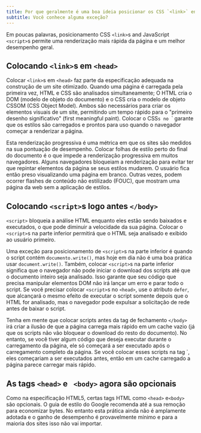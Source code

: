 ```yaml
---
title: Por que geralmente é uma boa ideia posicionar os CSS `<link>` entre `<head></head>` e os JS `<script>` logo antes de `</body>`?
subtitle: Você conhece alguma exceção?
---
```


Em poucas palavras, posicionamento CSS `<link>`s and JavaScript `<script>`s permite uma renderização mais rápida da página e um melhor desempenho geral.

## Colocando `<link>`s em `<head>`

Colocar `<link>`s em `<head>` faz parte da especificação adequada na construção de um site otimizado. Quando uma página é carregada pela primeira vez, HTML e CSS são analisados simultaneamente; O HTML cria o DOM (modelo de objeto do documento) e o CSS cria o modelo de objeto CSSOM (CSS Object Model). Ambos são necessários para criar os elementos visuais de um site, permitindo um tempo rápido para o "primeiro desenho significativo" (first meaningful paint). Colocar o CSS<link>`s no `<head>\` garante que os estilos são carregados e prontos para uso quando o navegador começar a renderizar a página.

Esta renderização progressiva é uma métrica em que os sites são medidos na sua pontuação de desempenho. Colocar folhas de estilo perto do final do documento é o que impede a renderização progressiva em muitos navegadores. Alguns navegadores bloqueiam a renderização para evitar ter que repintar elementos da página se seus estilos mudarem. O usuário fica então preso visualizando uma página em branco. Outras vezes, podem ocorrer flashes de conteúdo não estilizado (FOUC), que mostram uma página da web sem a aplicação de estilos.

## Colocando `<script>`s logo antes `</body>`

`<script>` bloqueia a análise HTML enquanto eles estão sendo baixados e executados, o que pode diminuir a velocidade da sua página. Colocar o `<script>`s na parte inferior permitirá que o HTML seja analisado e exibido ao usuário primeiro.

Uma exceção para posicionamento de `<script>`s na parte inferior é quando o script contém `documento.write()`, mas hoje em dia não é uma boa prática usar `document.write()`. Também, colocar `<script>`s na parte inferior significa que o navegador não pode iniciar o download dos scripts até que o documento inteiro seja analisado. Isso garante que seu código que precisa manipular elementos DOM não irá lançar um erro e parar todo o script. Se você precisar colocar `<script>`s no `<head>`, use o atributo `defer`, que alcançará o mesmo efeito de executar o script somente depois que o HTML for analisado, mas o navegador pode expulsar a solicitação de rede antes de baixar o script.

Tenha em mente que colocar scripts antes da tag de fechamento `</body>` irá criar a ilusão de que a página carrega mais rápido em um cache vazio (já que os scripts não vão bloquear o download do resto do documento). No entanto, se você tiver algum código que deseja executar durante o carregamento da página, ele só começará a ser executado após o carregamento completo da página. Se você colocar esses scripts na tag \`<head>, eles começariam a ser executados antes, então em um cache carregado a página parece carregar mais rápido.

## As tags `<head>` e ` <body>` agora são opcionais

Como na especificação HTML5, certas tags HTML como `<head>` e`<body>` são opcionais. O guia de estilo do Google recomenda até a sua remoção para economizar bytes. No entanto esta prática ainda não é amplamente adotada e o ganho de desempenho é provavelmente mínimo e para a maioria dos sites isso não vai importar.
